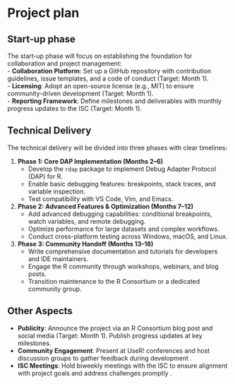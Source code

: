 # Project plan

## Start-up phase

The start-up phase will focus on establishing the foundation for collaboration and project management:  
- **Collaboration Platform**: Set up a GitHub repository with contribution guidelines, issue templates, and a code of conduct (Target: Month 1).  
- **Licensing**: Adopt an open-source license (e.g., MIT) to ensure community-driven development (Target: Month 1).  
- **Reporting Framework**: Define milestones and deliverables with monthly progress updates to the ISC (Target: Month 1). 


## Technical Delivery  
The technical delivery will be divided into three phases with clear timelines:  

1. **Phase 1: Core DAP Implementation (Months 2–6)**  
   - Develop the `rdap` package to implement Debug Adapter Protocol (DAP) for R.  
   - Enable basic debugging features: breakpoints, stack traces, and variable inspection.  
   - Test compatibility with VS Code, Vim, and Emacs.  

2. **Phase 2: Advanced Features & Optimization (Months 7–12)**  
   - Add advanced debugging capabilities: conditional breakpoints, watch variables, and remote debugging.  
   - Optimize performance for large datasets and complex workflows.  
   - Conduct cross-platform testing across Windows, macOS, and Linux.  

3. **Phase 3: Community Handoff (Months 13–18)**  
   - Write comprehensive documentation and tutorials for developers and IDE maintainers.  
   - Engage the R community through workshops, webinars, and blog posts.  
   - Transition maintenance to the R Consortium or a dedicated community group. 

## Other Aspects  

- **Publicity**: Announce the project via an R Consortium blog post and social media (Target: Month 1). Publish progress updates at key milestones.  
- **Community Engagement**: Present at UseR! conferences and host discussion groups to gather feedback during development .  
- **ISC Meetings**: Hold biweekly meetings with the ISC to ensure alignment with project goals and address challenges promptly .  
